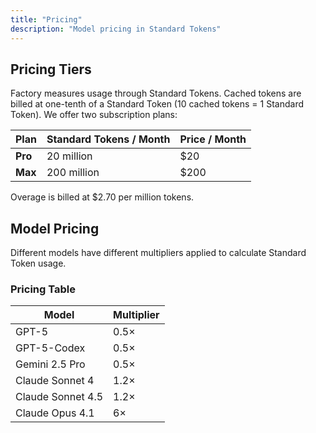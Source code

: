 ```yaml
---
title: "Pricing"
description: "Model pricing in Standard Tokens"
---
```


## Pricing Tiers

Factory measures usage through Standard Tokens. Cached tokens are billed at one-tenth of a Standard Token (10 cached tokens = 1 Standard Token). We offer two subscription plans:

| Plan | Standard Tokens / Month | Price / Month |
|------|------------------------|---------------|
| **Pro** | 20 million | $20 |
| **Max** | 200 million | $200 |

Overage is billed at $2.70 per million tokens.

## Model Pricing

Different models have different multipliers applied to calculate Standard Token usage.

### Pricing Table

| Model | Multiplier |
|-------|-----------|
| GPT-5 | 0.5× |
| GPT-5-Codex | 0.5× |
| Gemini 2.5 Pro | 0.5× |
| Claude Sonnet 4 | 1.2× |
| Claude Sonnet 4.5 | 1.2× |
| Claude Opus 4.1 | 6× |

